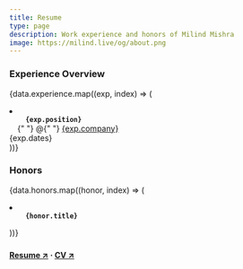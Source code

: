 ```yaml
---
title: Resume
type: page
description: Work experience and honors of Milind Mishra
image: https://milind.live/og/about.png
---
```



### Experience Overview

{data.experience.map((exp, index) => (

<li key={index}>
  <code>
    <strong>{exp.position}</strong>
  </code>{" "}
  @{" "}
  <a href={exp.company_link} target="_blank" rel="noopener noreferrer">
    {exp.company}
  </a>
  <div className="dates">{exp.dates}</div>
</li>
))}

### Honors

{data.honors.map((honor, index) => (

<li key={index}>
  <code>
    <strong>{honor.title}</strong>
  </code>
</li>
))}

### [<CalEmbed message="Book Calendar ↗" />]()

#### [Resume ↗](https://docs.google.com/document/d/1ujYf9MIOEeH3UpaHKZmXm_9-W6XpSQ5LAcLUv0ue32k/preview) · [CV ↗](https://cv.milind.live)
